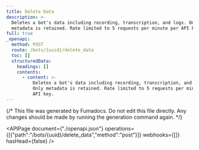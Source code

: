 ```yaml
---
title: Delete Data
description: >-
  Deletes a bot's data including recording, transcription, and logs. Only
  metadata is retained. Rate limited to 5 requests per minute per API key.
full: true
_openapi:
  method: POST
  route: /bots/{uuid}/delete_data
  toc: []
  structuredData:
    headings: []
    contents:
      - content: >-
          Deletes a bot's data including recording, transcription, and logs.
          Only metadata is retained. Rate limited to 5 requests per minute per
          API key.
---
```


{/* This file was generated by Fumadocs.
Do not edit this file directly. Any changes should be made by running the generation command again. */}

<APIPage document={"./openapi.json"} operations={[{"path":"/bots/{uuid}/delete_data","method":"post"}]} webhooks={[]} hasHead={false} />